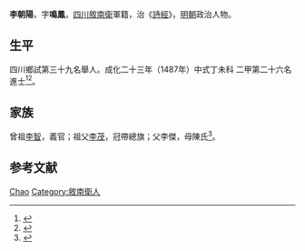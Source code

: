 {{Otheruses|other=名为李朝阳的其他人物|李朝阳}}
{{Otheruses|other=名为李鸣凤的其他人物|李鸣凤}}
{{明清人物信息框
| 姓名 = 李朝陽
| 原名 =
| 圖片名稱= 
| 圖片大小 =
| 圖片說明 = 
| 最高職務 =
| 國家 = 大明 
| 爵位 =
| 籍貫 = [[四川|四川]][[敘南衛|敘南衛]]
| 族裔 = 
| 字號 = 
| 諡號 =
| 出生日期 = 七月二十二日
| 出生地點 =
| 逝世日期 = 卒年不詳 
| 逝世地點 =
| 墓葬 =
| 配偶 = 于氏
| 親屬 = 
| 出身 =
* 成化二十三年丁未科進士出身
| 經歷 =
| 著作 = 
}}
'''李朝陽'''{{BD|1450年||？年||}}，字'''鳴鳳'''，[[四川|四川]][[敘南衛|敘南衛]]軍籍，治《[[詩經|詩經]]》，[[明朝|明朝]]政治人物。

== 生平 ==
四川鄉試第三十九名舉人。成化二十三年（1487年）中式丁未科<!---會試第二百五十八名--->二甲第二十六名進士<ref>{{Cite book|title=《[[皇明贡举考|皇明贡举考]]》卷五|last=（明）[[张朝瑞|张朝瑞]]|first=|publisher=《续修四库全书》史部第828册|year=|isbn=|location=|pages=}}</ref><ref>{{Cite book|title=贡举志五种 上|last=鲁小俊，江俊伟著|first=|publisher=武汉大学出版社|year=2009|isbn=978-7-307-07043-1|location=武汉|pages=256-258}}</ref>。

== 家族 ==
曾祖[[李智|李智]]，義官；祖父[[李茂|李茂]]，冠帶總旗；父李傑，母陳氏<ref>{{Cite book|title=天一阁藏明代科举录选刊 登科录 点校本|last=龚延明主编|first=|publisher=宁波出版社|year=2016|isbn=978-7-5526-2320-8|location=宁波|pages=|quote=《天一閣藏明代科舉錄選刊.登科錄》之《成化二十三年進士登科錄》}}</ref>。

== 参考文献 ==
{{reflist}}

{{成化二十三年丁未科殿試金榜}}

{{Authority control}}
{{DEFAULTSORT:Li李}}
[[Category:李姓|Chao]]
[[Category:敘南衛人|Category:敘南衛人]]